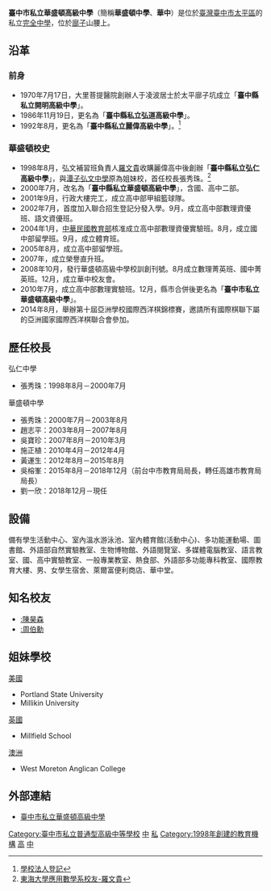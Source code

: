 {{trivia|time=2014-03-10T13:16:57+00:00}}
{{Infobox School
|name           = 臺中市私立華盛頓高級中學
|other_name     = Washington High School
|image          = 
|motto          = 誠實守信
|established    = 1998年 臺中縣私立弘仁高級中學
|type           = 私立完全中學
|affiliation    = 
|district       = {{ROC-TW}}[[臺中市|臺中市]]
|grades         = 
|principal      = 劉一欣
|dean           = 
|faculty        = 
|staff          = 
|students       = 1900
|conference     = 
|address        = [[臺中市|臺中市]][[太平區_(臺中市)|太平區]]廍仔坑路26號
|website        = [http://www.whs.tc.edu.tw http://www.whs.tc.edu.tw]
}}

'''臺中市私立華盛頓高級中學'''（簡稱'''華盛頓中學'''、'''華中'''）是位於[[臺灣|臺灣]][[臺中市|臺中市]][[太平區_(臺中市)|太平區]]的私立[[完全中學|完全中學]]，位於[[廍子|廍子]]山腰上。

== 沿革 ==
===前身===
*1970年7月17日，大里菩提醫院創辦人于凌波居士於太平廍子坑成立「'''臺中縣私立開明高級中學'''」。
*1986年11月19日，更名為「'''臺中縣私立弘道高級中學'''」。
*1992年8月，更名為「'''臺中縣私立麗偉高級中學'''」。<ref>[https://aomp109.judicial.gov.tw/judbp/whd6k/q/EQpNNfYrkfpefQ7U1OEqr64BzRLR8VX7owtzonifXbrSRLmV25TDK5-XNbk= 學校法人登記]</ref>
===華盛頓校史===
*1998年8月，弘文補習班負責人[[羅文貴|羅文貴]]收購麗偉高中後創辦「'''臺中縣私立弘仁高級中學'''」，與[[潭子區|潭子]][[臺中市私立弘文高級中學|弘文中學]]原為姐妹校，首任校長張秀珠。<ref>[http://mathweb17.thu.edu.tw/web/alumni/page.php?scid=64&sid=114 東海大學應用數學系校友-羅文貴]</ref>
*2000年7月，改名為「'''臺中縣私立華盛頓高級中學'''」，含國、高中二部。
*2001年9月，行政大樓完工，成立高中部甲組籃球隊。
*2002年7月，首度加入聯合招生登記分發入學。9月，成立高中部數理資優班、語文資優班。
*2004年1月，[[中華民國教育部|中華民國教育部]]核准成立高中部數理資優實驗班。8月，成立國中部留學班。9月，成立體育班。
*2005年8月，成立高中部留學班。
*2007年，成立榮譽直升班。
*2008年10月，發行華盛頓高級中學校訓創刊號。8月成立數理菁英班、國中菁英班。12月，成立華中校友會。
*2010年7月，成立高中部數理實驗班。12月，縣市合併後更名為「'''臺中市私立華盛頓高級中學'''」。
*2014年8月，舉辦第十屆亞洲學校國際西洋棋錦標賽，邀請所有國際棋聯下屬的亞洲國家國際西洋棋聯合會參加。


== 歷任校長 ==
;弘仁中學
*張秀珠：1998年8月－2000年7月

;華盛頓中學
*張秀珠：2000年7月－2003年8月
*趙志平：2003年8月－2007年8月
*吳寶珍：2007年8月－2010年3月
*施正植：2010年4月－2012年4月
*黃運生：2012年8月－2015年8月 
*吳榕峯：2015年8月－2018年12月（前台中市教育局局長，轉任高雄市教育局局長）
*劉一欣：2018年12月－現任

== 設備 ==
備有學生活動中心、室內溫水游泳池、室內體育館(活動中心)、多功能運動場、圖書館、外語部自然實驗教室、生物博物館、外語閱覽室、多媒體電腦教室、語言教室、國、高中實驗教室、一般專業教室、熱食部、外語部多功能專科教室、國際教育大樓、男、女學生宿舍、萊爾富便利商店、華中堂。

== 知名校友 ==
*[[:陳昊森|:陳昊森]]
*[[:周伯勳|:周伯勳]]

== 姐妹學校 ==
;[[美國|美國]]
*Portland State University
*Millikin University
;[[英國|英國]]
*Millfield School
;[[澳洲|澳洲]]
*West Moreton Anglican College

== 外部連結 ==
*[http://www.whs.tc.edu.tw 臺中市私立華盛頓高級中學] {{Wayback|url=http://www.whs.tc.edu.tw/ |date=20151029124853 }}

{{臺中市高級中等學校列表}}
{{臺中市國民中小學}}

[[Category:臺中市私立普通型高級中等學校|Category:臺中市私立普通型高級中等學校]]
[[Category:臺灣私立普通型高級中等學校|中]]
[[Category:臺中市完全中學|私]]
[[Category:1998年創建的教育機構|Category:1998年創建的教育機構]]
[[Category:太平區學校_(臺灣)|高]]
[[Category:台灣冠以人名的教育機構|中]]